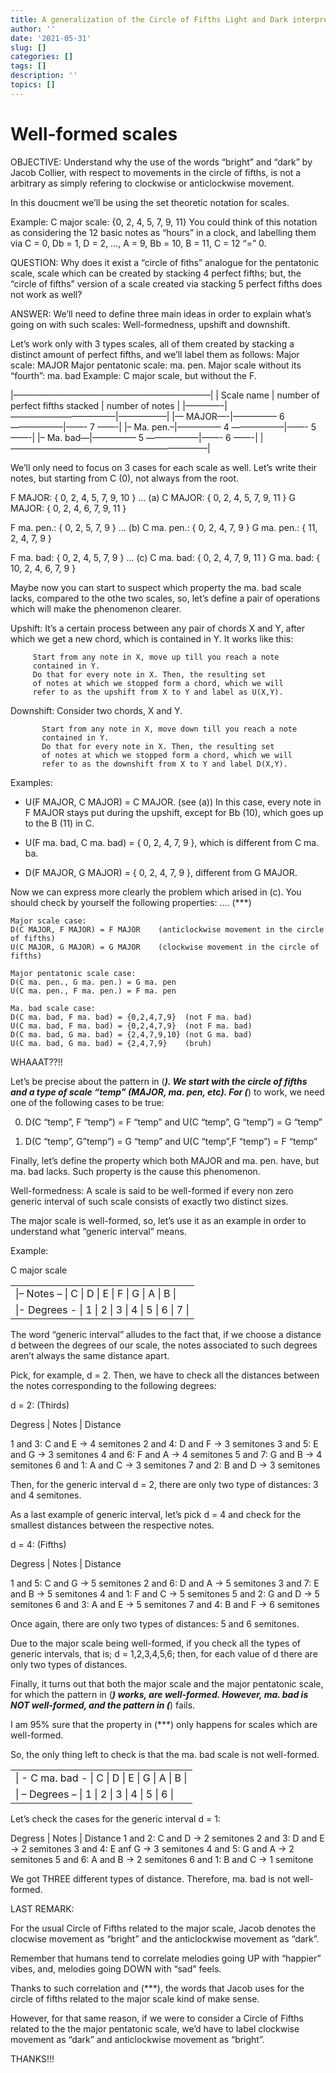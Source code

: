 ```yaml
---
title: A generalization of the Circle of Fifths Light and Dark interpretation
author: ''
date: '2021-05-31'
slug: []
categories: []
tags: []
description: ''
topics: []
---
```


# Well-formed scales

OBJECTIVE: Understand why the use of the words "bright" and "dark" by
		   Jacob Collier, with respect to movements in the circle of
		   fifths, is not a arbitrary as simply refering to 
		   clockwise or anticlockwise movement.




In this doucment we'll be using the set theoretic notation for scales.

Example: C major scale: {0, 2, 4, 5, 7, 9, 11}
		 You could think of this notation as considering the 12 basic notes
		 as "hours" in a clock, and labelling them via
		 C = 0, Db = 1, D = 2, ..., A = 9, Bb = 10, B = 11, C = 12 "=" 0.


QUESTION: Why does it exist a "circle of fiths" analogue for the
		  pentatonic scale, scale which can be created by stacking
		  4 perfect fifths; but, the "circle of fifths" version of
		  a scale created via stacking 5 perfect fifths 
		  does not work as well?


ANSWER:  We'll need to define three main ideas in order to explain 
		 what's going on with such scales: Well-formedness, upshift
		 and downshift.


Let's work only with 3 types scales, all of them created by stacking
a distinct amount of perfect fifths, and we'll label them as follows:
	Major scale: MAJOR
	Major pentatonic scale: ma. pen.
	Major scale without its "fourth": ma. bad
							Example: C major scale, but without the F.

|--------------------------------------------------------------------|
| Scale name  |  number of perfect fifths stacked  | number of notes |
|-------------|------------------------------------|-----------------|
|--- MAJOR----|--------------- 6 ------------------|------- 7 -------|
|-- Ma. pen.--|--------------- 4 ------------------|------- 5 -------|
|-- Ma. bad---|--------------- 5 ------------------|------- 6 -------|
|--------------------------------------------------------------------|


We'll only need to focus on 3 cases for each scale as well.
Let's write their notes, but starting from C (0), not always from the root.

F MAJOR: { 0, 2, 4, 5, 7, 9, 10 }   ... (a) 
C MAJOR: { 0, 2, 4, 5, 7, 9, 11 }
G MAJOR: { 0, 2, 4, 6, 7, 9, 11 }

F ma. pen.: {  0, 2, 5, 7, 9 }      ... (b)
C ma. pen.: {  0, 2, 4, 7, 9 }
G ma. pen.: { 11, 2, 4, 7, 9 }

F ma. bad: {  0, 2, 4, 5, 7, 9  }   ... (c)
C ma. bad: {  0, 2, 4, 7, 9, 11 }
G ma. bad: { 10, 2, 4, 6, 7, 9  }


Maybe now you can start to suspect which property the ma. bad
scale lacks, compared to the othe two scales, so, let's define
a pair of operations which will make the phenomenon clearer.

Upshift: It's a certain process between any pair of chords
		 X and Y, after which we get a new chord, which is 
		 contained in Y. It works like this:

		 Start from any note in X, move up till you reach a note
		 contained in Y.
		 Do that for every note in X. Then, the resulting set
		 of notes at which we stopped form a chord, which we will
		 refer to as the upshift from X to Y and label as U(X,Y).

Downshift: Consider two chords, X and Y.

		   Start from any note in X, move down till you reach a note
		   contained in Y.
		   Do that for every note in X. Then, the resulting set
		   of notes at which we stopped form a chord, which we will
		   refer to as the downshift from X to Y and label D(X,Y).

Examples:

- U(F MAJOR, C MAJOR) = C MAJOR. (see (a))
  In this case, every note in F MAJOR stays put during the upshift,
  except for Bb (10), which goes up to the B (11) in C.

- U(F ma. bad, C ma. bad) = { 0, 2, 4, 7, 9 },
  which is different from C ma. ba.

- D(F MAJOR, G MAJOR) = { 0, 2, 4, 7, 9 }, different from G MAJOR.

Now we can express more clearly the problem which arised in (c).
You should check by yourself the following properties: .... (***)

	Major scale case:
	D(C MAJOR, F MAJOR) = F MAJOR    (anticlockwise movement in the circle of fifths)
	U(C MAJOR, G MAJOR) = G MAJOR    (clockwise movement in the circle of fifths)

	Major pentatonic scale case:
	D(C ma. pen., G ma. pen.) = G ma. pen
	U(C ma. pen., F ma. pen.) = F ma. pen

	Ma. bad scale case:
	D(C ma. bad, F ma. bad) = {0,2,4,7,9}  (not F ma. bad)
	U(C ma. bad, F ma. bad) = {0,2,4,7,9}  (not F ma. bad)
	D(C ma. bad, G ma. bad) = {2,4,7,9,10} (not G ma. bad)
	U(C ma. bad, G ma. bad) = {2,4,7,9}    (bruh)

WHAAAT??!!

Let's be precise about the pattern in (***).
We start with the circle of fifths and a type of scale "temp" (MAJOR, ma. pen, etc).
For (***) to work, we need one of the following cases to be true:

0) D(C "temp", F "temp") = F "temp" 
and U(C "temp", G "temp") = G "temp"

1) D(C "temp", G"temp") = G "temp"
and U(C "temp",F "temp") = F "temp"


Finally, let's define the property which both MAJOR and ma. pen.
have, but ma. bad lacks. Such property is the cause this phenomenon.

Well-formedness: A scale is said to be well-formed if every non zero
				 generic interval of such scale consists of exactly
				 two distinct sizes.

The major scale is well-formed, so, let's use it as an example in 
order to understand what "generic interval" means.

Example:

C major scale

------------------------------------------
|-- Notes -- | C | D | E | F | G | A | B |  
|- Degrees - | 1 | 2 | 3 | 4 | 5 | 6 | 7 |
------------------------------------------

The word "generic interval" alludes to the fact that, if we
choose a distance d between the degrees of our scale, the
notes associated to such degrees aren't always the same distance apart.

Pick, for example, d = 2. Then, we have to check all the distances 
between the notes corresponding to the following degrees:

d = 2: (Thirds)

Degress | Notes   | Distance

1 and 3: C and E -> 4 semitones
2 and 4: D and F -> 3 semitones
3 and 5: E and G -> 3 semitones
4 and 6: F and A -> 4 semitones
5 and 7: G and B -> 4 semitones
6 and 1: A and C -> 3 semitones
7 and 2: B and D -> 3 semitones

Then, for the generic interval d = 2, there are only two type
of distances: 3 and 4 semitones.

As a last example of generic interval, let's pick d = 4 and
check for the smallest distances between the respective notes.

d = 4: (Fifths)

Degress | Notes   | Distance

1 and 5: C and G -> 5 semitones
2 and 6: D and A -> 5 semitones
3 and 7: E and B -> 5 semitones
4 and 1: F and C -> 5 semitones
5 and 2: G and D -> 5 semitones
6 and 3: A and E -> 5 semitones
7 and 4: B and F -> 6 semitones

Once again, there are only two types of distances: 5 and 6 semitones.

Due to the major scale being well-formed, if you check all the types
of generic intervals, that is; d = 1,2,3,4,5,6; then, for each value
of d there are only two types of distances.


Finally, it turns out that both the major scale and the major pentatonic
scale, for which the pattern in (***) works, are well-formed. 
However, ma. bad is NOT well-formed, and the pattern in (***) fails.

I am 95% sure that the property in (***) only happens for
scales which are well-formed.

So, the only thing left to check is that the ma. bad scale is not
well-formed.

-----------------------------------------
| - C ma. bad - | C | D | E | G | A | B |
| -- Degrees -- | 1 | 2 | 3 | 4 | 5 | 6 |
-----------------------------------------

Let's check the cases for the generic interval d = 1:

Degress | Notes   | Distance
1 and 2: C and D -> 2 semitones 
2 and 3: D and E -> 2 semitones
3 and 4: E anf G -> 3 semitones
4 and 5: G and A -> 2 semitones
5 and 6: A and B -> 2 semitones
6 and 1: B and C -> 1 semitone

We got THREE different types of distance.
Therefore, ma. bad is not well-formed.


LAST REMARK:

For the usual Circle of Fifths related to the major scale, 
Jacob denotes the clocwise movement as "bright" and the
anticlockwise movement as "dark". 

Remember that humans tend to correlate melodies going UP
with "happier" vibes, and, melodies going DOWN with "sad" feels.

Thanks to such correlation and (***), the words that Jacob uses
for the circle of fifths related to the major scale kind of
make sense.

However, for that same reason, if we were to consider a 
Circle of Fifths related to the the major pentatonic scale,
we'd have to label clockwise movement as "dark" and anticlockwise
movement as "bright".

THANKS!!!